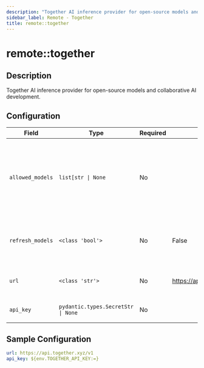```yaml
---
description: "Together AI inference provider for open-source models and collaborative AI development."
sidebar_label: Remote - Together
title: remote::together
---
```


# remote::together

## Description

Together AI inference provider for open-source models and collaborative AI development.

## Configuration

| Field | Type | Required | Default | Description |
|-------|------|----------|---------|-------------|
| `allowed_models` | `list[str \| None` | No |  | List of models that should be registered with the model registry. If None, all models are allowed. |
| `refresh_models` | `<class 'bool'>` | No | False | Whether to refresh models periodically from the provider |
| `url` | `<class 'str'>` | No | https://api.together.xyz/v1 | The URL for the Together AI server |
| `api_key` | `pydantic.types.SecretStr \| None` | No |  | The Together AI API Key |

## Sample Configuration

```yaml
url: https://api.together.xyz/v1
api_key: ${env.TOGETHER_API_KEY:=}
```
